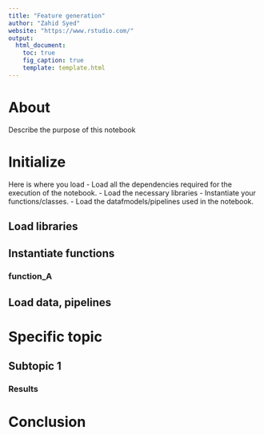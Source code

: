 ```yaml
---
title: "Feature generation"
author: "Zahid Syed"
website: "https://www.rstudio.com/"
output:
  html_document:
    toc: true
    fig_caption: true
    template: template.html
---
```



# About
Describe the purpose of this notebook


# Initialize
Here is where you load 
- Load all the dependencies required for the execution of the notebook. 
- Load the necessary libraries 
- Instantiate your functions/classes. 
- Load the datafmodels/pipelines used in the notebook.

## Load libraries

## Instantiate functions

### function_A

## Load data, pipelines


# Specific topic

## Subtopic 1

### Results


# Conclusion